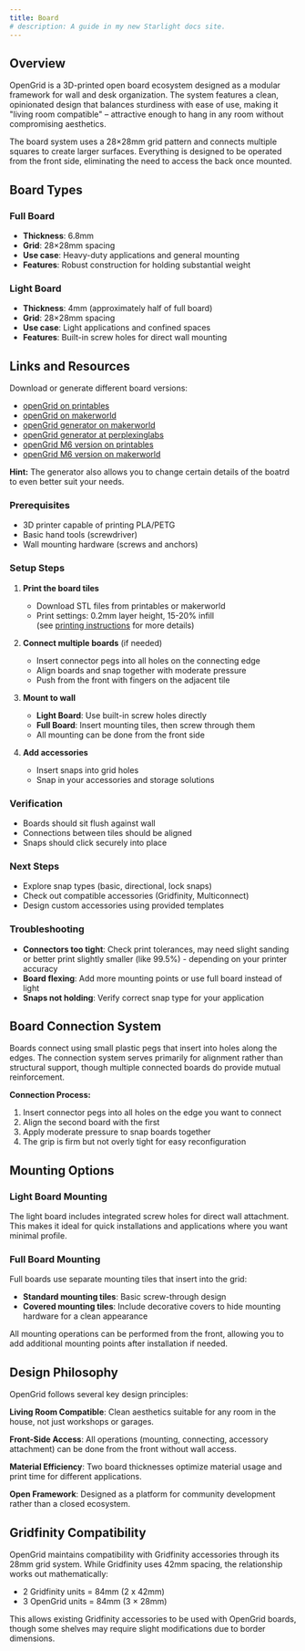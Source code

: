 ```yaml
---
title: Board
# description: A guide in my new Starlight docs site.
---
```


## Overview

OpenGrid is a 3D-printed open board ecosystem designed as a modular framework for wall and desk organization. The system features a clean, opinionated design that balances sturdiness with ease of use, making it "living room compatible" – attractive enough to hang in any room without compromising aesthetics.

The board system uses a 28×28mm grid pattern and connects multiple squares to create larger surfaces. Everything is designed to be operated from the front side, eliminating the need to access the back once mounted.

## Board Types

### Full Board

- **Thickness**: 6.8mm
- **Grid**: 28×28mm spacing
- **Use case**: Heavy-duty applications and general mounting
- **Features**: Robust construction for holding substantial weight

### Light Board

- **Thickness**: 4mm (approximately half of full board)
- **Grid**: 28×28mm spacing
- **Use case**: Light applications and confined spaces
- **Features**: Built-in screw holes for direct wall mounting

## Links and Resources

Download or generate different board versions:
* [openGrid on printables](https://www.printables.com/model/1214361-opengrid-walldesk-mounting-framework-and-ecosystem)
* [openGrid on makerworld](https://makerworld.com/en/models/1179191-opengrid-wall-desk-mounting-framework-ecosystem)
* [openGrid generator on makerworld](https://makerworld.com/en/models/1304337-opengrid-tile-generator)
* [openGrid generator at perplexinglabs](https://gridfinity.perplexinglabs.com/pr/opengrid/0/0)
* [openGrid M6 version on printables](https://www.printables.com/model/1219888-opengrid-m6-screw-board-version)
* [openGrid M6 version on makerworld](https://makerworld.com/en/models/1184183-opengrid-m6-screw-board-version)

**Hint:** The generator also allows you to change certain details of the boatrd to  even better suit your needs.

### Prerequisites

- 3D printer capable of printing PLA/PETG
- Basic hand tools (screwdriver)
- Wall mounting hardware (screws and anchors)

### Setup Steps

1. **Print the board tiles**
   - Download STL files from printables or makerworld
   - Print settings: 0.2mm layer height, 15-20% infill  
     (see [printing instructions](./printing) for more details)

2. **Connect multiple boards** (if needed)
   - Insert connector pegs into all holes on the connecting edge
   - Align boards and snap together with moderate pressure
   - Push from the front with fingers on the adjacent tile

3. **Mount to wall**
   - **Light Board**: Use built-in screw holes directly
   - **Full Board**: Insert mounting tiles, then screw through them
   - All mounting can be done from the front side

4. **Add accessories**
   - Insert snaps into grid holes
   - Snap in your accessories and storage solutions

### Verification

- Boards should sit flush against wall
- Connections between tiles should be aligned
- Snaps should click securely into place

### Next Steps

- Explore snap types (basic, directional, lock snaps)
- Check out compatible accessories (Gridfinity, Multiconnect)
- Design custom accessories using provided templates

### Troubleshooting

- **Connectors too tight**: Check print tolerances, may need slight sanding or better print slightly smaller (like 99.5%) - depending on your printer accuracy
- **Board flexing**: Add more mounting points or use full board instead of light
- **Snaps not holding**: Verify correct snap type for your application

## Board Connection System

Boards connect using small plastic pegs that insert into holes along the edges. The connection system serves primarily for alignment rather than structural support, though multiple connected boards do provide mutual reinforcement.

**Connection Process:**
1. Insert connector pegs into all holes on the edge you want to connect
2. Align the second board with the first
3. Apply moderate pressure to snap boards together
4. The grip is firm but not overly tight for easy reconfiguration

## Mounting Options

### Light Board Mounting

The light board includes integrated screw holes for direct wall attachment. This makes it ideal for quick installations and applications where you want minimal profile.

### Full Board Mounting

Full boards use separate mounting tiles that insert into the grid:
- **Standard mounting tiles**: Basic screw-through design
- **Covered mounting tiles**: Include decorative covers to hide mounting hardware for a clean appearance

All mounting operations can be performed from the front, allowing you to add additional mounting points after installation if needed.

## Design Philosophy

OpenGrid follows several key design principles:

**Living Room Compatible**: Clean aesthetics suitable for any room in the house, not just workshops or garages.

**Front-Side Access**: All operations (mounting, connecting, accessory attachment) can be done from the front without wall access.

**Material Efficiency**: Two board thicknesses optimize material usage and print time for different applications.

**Open Framework**: Designed as a platform for community development rather than a closed ecosystem.

## Gridfinity Compatibility

OpenGrid maintains compatibility with Gridfinity accessories through its 28mm grid system. While Gridfinity uses 42mm spacing, the relationship works out mathematically:
- 2 Gridfinity units = 84mm (2 x 42mm)
- 3 OpenGrid units = 84mm (3 × 28mm)

This allows existing Gridfinity accessories to be used with OpenGrid boards, though some shelves may require slight modifications due to border dimensions.
